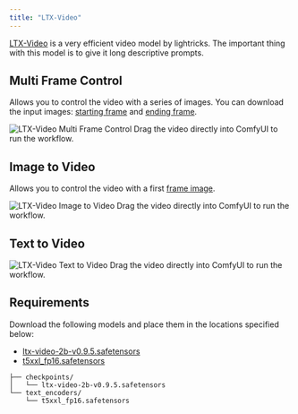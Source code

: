 ```yaml
---
title: "LTX-Video"
---
```


[LTX-Video](https://huggingface.co/Lightricks/LTX-Video) is a very efficient video model by lightricks. The important thing with this model is to give it long descriptive prompts.

## Multi Frame Control 

Allows you to control the video with a series of images. You can download the input images: [starting frame](https://raw.githubusercontent.com/Comfy-Org/example_workflows/refs/heads/main/ltxv/multi-frame/house1.png) and [ending frame](https://raw.githubusercontent.com/Comfy-Org/example_workflows/refs/heads/main/ltxv/multi-frame/house2.png).

<img src="https://raw.githubusercontent.com/Comfy-Org/example_workflows/refs/heads/main/ltxv/multi-frame/workflow.webp" alt="LTX-Video Multi Frame Control" />

<Tip>
Drag the video directly into ComfyUI to run the workflow.
</Tip>

## Image to Video

Allows you to control the video with a first [frame image](https://raw.githubusercontent.com/Comfy-Org/example_workflows/refs/heads/main/ltxv/i2v/girl1.png).

<img src="https://raw.githubusercontent.com/Comfy-Org/example_workflows/refs/heads/main/ltxv/i2v/workflow.webp" alt="LTX-Video Image to Video" />

<Tip>
Drag the video directly into ComfyUI to run the workflow.
</Tip>

## Text to Video

<img src="https://raw.githubusercontent.com/Comfy-Org/example_workflows/refs/heads/main/ltxv/t2v.webp" alt="LTX-Video Text to Video" />

<Tip>
Drag the video directly into ComfyUI to run the workflow.
</Tip>

## Requirements

Download the following models and place them in the locations specified below:

- [ltx-video-2b-v0.9.5.safetensors](https://huggingface.co/Lightricks/LTX-Video/resolve/main/ltx-video-2b-v0.9.5.safetensors?download=true)
- [t5xxl_fp16.safetensors](https://huggingface.co/Comfy-Org/mochi_preview_repackaged/resolve/main/split_files/text_encoders/t5xxl_fp16.safetensors?download=true)

```
├── checkpoints/
│   └── ltx-video-2b-v0.9.5.safetensors
└── text_encoders/
    └── t5xxl_fp16.safetensors
```
